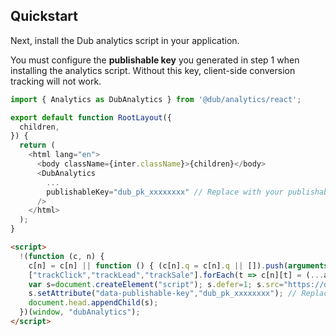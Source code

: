 
## Quickstart

<Steps>

<GeneratePublishableKeyStep />

<AllowlistDomainsStep />

<Step title="Install @dub/analytics package">

Next, install the Dub analytics script in your application.


<DubClientInstall />

You must configure the **publishable key** you generated in step 1 when installing the analytics script. Without this key, client-side conversion tracking will not work.

<CodeGroup>

```typescript React
import { Analytics as DubAnalytics } from '@dub/analytics/react';

export default function RootLayout({
  children,
}) {
  return (
    <html lang="en">
      <body className={inter.className}>{children}</body>
      <DubAnalytics
        ...
        publishableKey="dub_pk_xxxxxxxx" // Replace with your publishable key
      />
    </html>
  );
}
```

```html Other
<script>
  !(function (c, n) { 
    c[n] = c[n] || function () { (c[n].q = c[n].q || []).push(arguments); }; 
    ["trackClick","trackLead","trackSale"].forEach(t => c[n][t] = (...a) => c[n](t, ...a)); 
    var s=document.createElement("script"); s.defer=1; s.src="https://dubcdn.com/analytics/script.conversion-tracking.js"; 
    s.setAttribute("data-publishable-key","dub_pk_xxxxxxxx"); // Replace with your publishable key
    document.head.appendChild(s); 
  })(window, "dubAnalytics");
</script>
```

</CodeGroup>

</Step>

</Steps>
